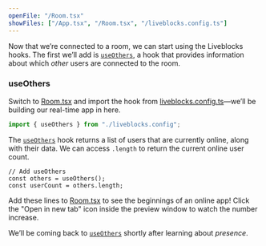```yaml
---
openFile: "/Room.tsx"
showFiles: ["/App.tsx", "/Room.tsx", "/liveblocks.config.ts"]
---
```


Now that we’re connected to a room, we can start using the Liveblocks hooks. The
first we’ll add is [`useOthers`][], a hook that provides information about which
_other_ users are connected to the room.

### useOthers

Switch to [Room.tsx][] and import the hook from [liveblocks.config.ts][]—we’ll
be building our real-time app in here.

```ts highlight="3"
import { useOthers } from "./liveblocks.config";
```

The [`useOthers`][] hook returns a list of users that are currently online,
along with their data. We can access `.length` to return the current online user
count.

```tsx
// Add useOthers
const others = useOthers();
const userCount = others.length;
```

Add these lines to [Room.tsx][] to see the beginnings of an online app! Click
the "Open in new tab" icon inside the preview window to watch the number
increase.

We’ll be coming back to [`useOthers`][] shortly after learning about _presence_.

[`useOthers`]: /docs/api-reference/liveblocks-react#useOthers
[liveblocks.config.ts]: #/liveblocks.config.ts
[App.tsx]: #/App.tsx
[Room.tsx]: #/Room.tsx
